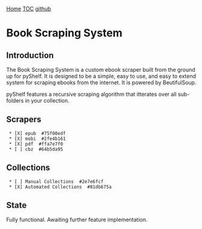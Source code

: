 [[index|Home]] [[TOC]] [[https://github.com/th3r00t/pyShelf.git|github]]
= Book Scraping System =
== Introduction ==

The Book Scraping System is a custom ebook scraper built from the ground up
for pyShelf. It is designed to be a simple, easy to use, and easy to extend
system for scraping ebooks from the internet. It is powered by BeutifulSoup.

pyShelf features a recursive scraping algorithm that itterates over all
sub-folders in your collection.

== Scrapers ==
  * [X] epub  #75f00edf
  * [X] mobi  #2fe4b161
  * [X] pdf  #ffa7e7f0
  * [ ] cbz  #64b5da95

== Collections ==
  * [ ] Manual Collections  #2e7e6fcf
  * [X] Automated Collections  #81db675a

== State ==

Fully functional.
Awaiting further feature implementation.
